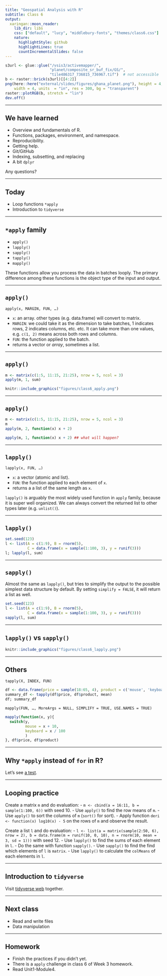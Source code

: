 ```yaml
---
title: "Geospatial Analysis with R"
subtitle: Class 6
output:
  xaringan::moon_reader:
    lib_dir: libs
    css: ["default", "lucy", "middlebury-fonts", "themes/class6.css"]
    nature:
      highlightStyle: github
      highlightLines: true
      countIncrementalSlides: false
---
```


```r
s3url <- glue::glue("/vsis3/activemapper/",
                    "planet/composite_sr_buf_fix/GS/",
                    "tile486317_736815_736967.tif")  # not accessible
b <- raster::brick(s3url)[[4:2]]
png(here::here("external/slides/figures/ghana_planet.png"), height = 4, 
    width = 4, units  = "in", res = 300, bg = "transparent")
raster::plotRGB(b, stretch = "lin")
dev.off()
```

---

## We have learned

- Overview and fundamentals of R.
- Functions, packages, environment, and namespace.
- Reproducibility.
- Getting help.
- Git/GitHub
- Indexing, subsetting, and replacing
- A bit `dplyr`

Any questions?

---

## Today

- Loop functions `*apply`
- Introduction to `tidyverse`

---

## `*apply` family

- `apply()`
- `lapply()`
- `sapply()`
- `tapply()`
- `mapply()`

These functions allow you process the data in batches looply. The primary difference among these functions is the object type of the input and output.

---

## `apply()`

`apply(x, MARGIN, FUN, …)`

- `x`: an array. other types (e.g. data.frame) will convert to matrix.
- `MARGIN`: we could take it as the dimension to take batches, 1 indicates rows, 2 indicates columns, etc. etc. It can take more than one values, e.g. `c(1, 2)` means across both rows and columns.
- `FUN`: the function applied to the batch.
- returns a vector or *array*, sometimes a list.

---

## `apply()`

```r
m <- matrix(c(1:5, 11:15, 21:25), nrow = 5, ncol = 3)
apply(m, 1, sum)
```

```r
knitr::include_graphics("figures/class6_apply.png")
```

---

## `apply()`

```r
m <- matrix(c(1:5, 11:15, 21:25), nrow = 5, ncol = 3)
m
apply(m, 2, function(x) x + 2)

apply(m, 1, function(x) x + 2) ## what will happen?
```

---

## `lapply()`

`lapply(x, FUN, …)`

- `x`: a vector (atomic and list).
- `FUN`: the function applied to each element of `x`.
- returns a a list of the same length as `x`.

`lapply()` is arguably the most widely used function in `apply` family, because it is super well organized. We can always convert the returned list to other types later (e.g. `unlist()`).

---

## `lapply()`

```r
set.seed(123)
l <- list(A = c(1:9), B = rnorm(5), 
          C = data.frame(x = sample(1:100, 3), y = runif(3)))
l; lapply(l, sum)
```

---

## `sapply()`

Almost the same as `lapply()`, but tries to simplify the output to the possible simplest data structure by default. By setting `simplify = FALSE`, it will return a list as well.

```r
set.seed(123)
l <- list(A = c(1:9), B = rnorm(5), 
          C = data.frame(x = sample(1:100, 3), y = runif(3)))
sapply(l, sum)
```

---

## `lapply()` vs  `sapply()`

```r
knitr::include_graphics("figures/class6_lapply.png")
```

---

## Others

`tapply(X, INDEX, FUN)`

```r
df <- data.frame(price = sample(18:65, 4), product = c('mouse', 'keyboard'))
summary_df <- tapply(df$price, df$product, mean)
df; summary_df
```

`mapply(FUN, …, MoreArgs = NULL, SIMPLIFY = TRUE, USE.NAMES = TRUE)`

```r
mapply(function(x, y){
  switch(y,
         mouse = x + 10,
         keyboard = x / 100
         )
}, df$price, df$product)
```

---

## Why `*apply` instead of `for` in R?

Let's see [a test](https://chart-studio.plotly.com/~dkisler/1/?share_key=SkMmss3R0Ogjf3D17vf489#/).

---

## Looping practice

Create a matrix `m` and do evaluation:
  - `m <- cbind(a = 16:11, b = sample(1:100, 6))` with seed 10.
  - Use `apply()` to find the row means of `m`.
  - Use `apply()` to sort the columns of `m` (`sort()` for sort).
  - Apply function `deri <- function(x) log10(x) - 5` on the rows of `m` and observe the result.

Create a list `l` and do evaluation:
  - `l <- list(a = matrix(sample(2:50, 6), nrow = 2), b = data.frame(m = runif(10, 0, 10), n = rnorm(10, mean = 3, sd = 1)))` with seed 12.
  - Use `lapply()` to find the sums of each element in `l`.
  - Do the same with function `sapply()`.
  - Use `sapply()` to find the find which elements of `l` is `matrix`.
  - Use `lapply()` to calculate the `colMeans` of each elements in `l`.  

---

## Introduction to `tidyverse`

Visit [tidyverse web](https://www.tidyverse.org/packages/) together.

---

## Next class

- Read and write files
- Data manipulation

---

## Homework

- Finish the practices if you didn't yet.
- There is a `apply` challenge in class 6 of Week 3 homework.
- Read Unit1-Module4.
